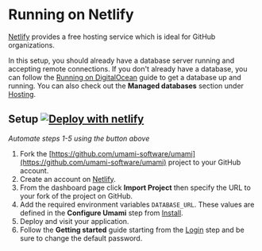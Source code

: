 # Running on Netlify

[Netlify](https://netlify.com/) provides a free hosting service which is ideal for GitHub organizations.

In this setup, you should already have a database server running and accepting remote connections. If you don't already have a
database, you can follow the [Running on DigitalOcean](/docs/running-on-digitalocean) guide to get a database up and running. You
can also check out the **Managed databases** section under [Hosting](/docs/hosting).

## Setup [![Deploy with netlify](https://www.netlify.com/img/deploy/button.svg)](https://app.netlify.com/start/deploy?repository=https://github.com/umami-software/umami)
_Automate steps 1-5 using the button above_

1. Fork the [https://github.com/umami-software/umami](https://github.com/umami-software/umami) project to your GitHub account.
2. Create an account on [Netlify](https://netlify.com/). 
3. From the dashboard page click **Import Project** then specify the URL to your fork of the project on GitHub.
4. Add the required environment variables `DATABASE_URL`. These values are defined in the
**Configure Umami** step from [Install](/docs/install).
5. Deploy and visit your application.
6. Follow the **Getting started** guide starting from the [Login](/docs/login) step and be sure to change the default password.


